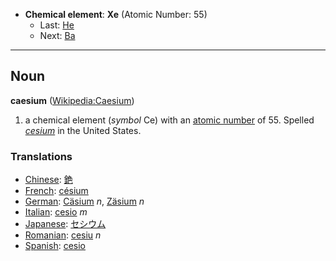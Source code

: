 *'''Chemical element''': '''Xe''' (Atomic Number: 55)
**Last: [[Xenon|He]]
**Next: [[Barium|Ba]]
----
== Noun ==
'''caesium''' ([[en:Caesium|Wikipedia:Caesium]])

# a chemical element (''symbol'' Ce) with an [[atomic number]] of 55.  Spelled ''[[cesium]]'' in the United States.

===Translations===
*[[Chinese]]: [[銫]]
*[[French]]: [[césium]]
*[[German]]: [[Cäsium]] ''n'', [[Zäsium]] ''n''
*[[Italian]]: [[cesio]] ''m''
*[[Japanese]]: [[セシウム]]
*[[Romanian]]: [[cesiu]] ''n''
*[[Spanish]]: [[cesio]]